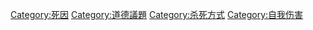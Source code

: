 {{Catnav|頁面分類|自然科学|自然|生命|死亡|死因}}
{{Catnav|頁面分類|社会科学|社会学}}
{{Catnav|頁面分類|社会科学|心理学|精神病學}}
{{Catnav|頁面分類|社会科学|人文學科|哲学|形上學|自我|自主}}

{{Catmore}}
{{Commonscat|Suicide}}

[[Category:死因|Category:死因]]
[[Category:道德議題|Category:道德議題]]
[[Category:杀死方式|Category:杀死方式]]
[[Category:自我伤害|Category:自我伤害]]